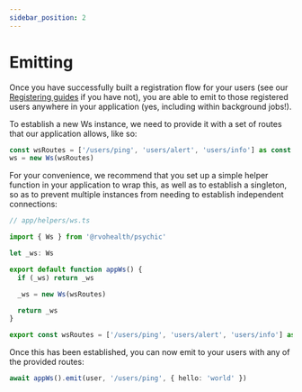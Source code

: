 ```yaml
---
sidebar_position: 2
---
```


# Emitting

Once you have successfully built a registration flow for your users (see our [Registering guides](./registering) if you have not), you are able to emit to those registered users anywhere in your application (yes, including within background jobs!).

To establish a new Ws instance, we need to provide it with a set of routes that our application allows, like so:

```ts
const wsRoutes = ['/users/ping', 'users/alert', 'users/info'] as const
ws = new Ws(wsRoutes)
```

For your convenience, we recommend that you set up a simple helper function in your application to wrap this, as well as to establish a singleton, so as to prevent multiple instances from needing to establish independent connections:

```ts
// app/helpers/ws.ts

import { Ws } from '@rvohealth/psychic'

let _ws: Ws

export default function appWs() {
  if (_ws) return _ws

  _ws = new Ws(wsRoutes)

  return _ws
}

export const wsRoutes = ['/users/ping', 'users/alert', 'users/info'] as const
```

Once this has been established, you can now emit to your users with any of the provided routes:

```ts
await appWs().emit(user, '/users/ping', { hello: 'world' })
```
